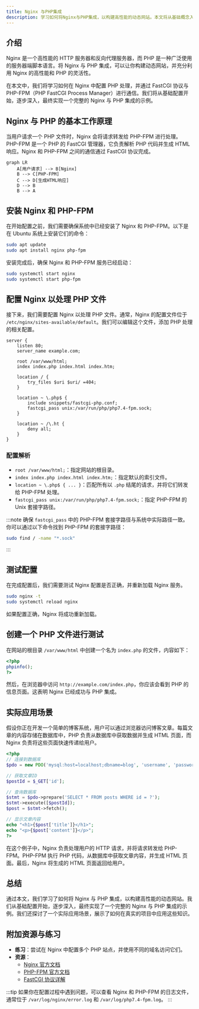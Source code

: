 ```yaml
---
title: Nginx 与PHP集成
description: 学习如何将Nginx与PHP集成，以构建高性能的动态网站。本文将从基础概念入手，逐步讲解配置方法，并提供实际案例和代码示例。
---
```


## 介绍

Nginx 是一个高性能的 HTTP 服务器和反向代理服务器，而 PHP 是一种广泛使用的服务器端脚本语言。将 Nginx 与 PHP 集成，可以让你构建动态网站，并充分利用 Nginx 的高性能和 PHP 的灵活性。

在本文中，我们将学习如何在 Nginx 中配置 PHP 处理，并通过 FastCGI 协议与 PHP-FPM（PHP FastCGI Process Manager）进行通信。我们将从基础配置开始，逐步深入，最终实现一个完整的 Nginx 与 PHP 集成的示例。

## Nginx 与 PHP 的基本工作原理

当用户请求一个 PHP 文件时，Nginx 会将请求转发给 PHP-FPM 进行处理。PHP-FPM 是一个 PHP 的 FastCGI 管理器，它负责解析 PHP 代码并生成 HTML 响应。Nginx 和 PHP-FPM 之间的通信通过 FastCGI 协议完成。

```mermaid
graph LR
    A[用户请求] --> B[Nginx]
    B --> C[PHP-FPM]
    C --> D[生成HTML响应]
    D --> B
    B --> A
```

## 安装 Nginx 和 PHP-FPM

在开始配置之前，我们需要确保系统中已经安装了 Nginx 和 PHP-FPM。以下是在 Ubuntu 系统上安装它们的命令：

```bash
sudo apt update
sudo apt install nginx php-fpm
```

安装完成后，确保 Nginx 和 PHP-FPM 服务已经启动：

```bash
sudo systemctl start nginx
sudo systemctl start php-fpm
```

## 配置 Nginx 以处理 PHP 文件

接下来，我们需要配置 Nginx 以处理 PHP 文件。通常，Nginx 的配置文件位于 `/etc/nginx/sites-available/default`。我们可以编辑这个文件，添加 PHP 处理的相关配置。

```nginx
server {
    listen 80;
    server_name example.com;

    root /var/www/html;
    index index.php index.html index.htm;

    location / {
        try_files $uri $uri/ =404;
    }

    location ~ \.php$ {
        include snippets/fastcgi-php.conf;
        fastcgi_pass unix:/var/run/php/php7.4-fpm.sock;
    }

    location ~ /\.ht {
        deny all;
    }
}
```

### 配置解析

- `root /var/www/html;`：指定网站的根目录。
- `index index.php index.html index.htm;`：指定默认的索引文件。
- `location ~ \.php$ { ... }`：匹配所有以 `.php` 结尾的请求，并将它们转发给 PHP-FPM 处理。
- `fastcgi_pass unix:/var/run/php/php7.4-fpm.sock;`：指定 PHP-FPM 的 Unix 套接字路径。

:::note
确保 `fastcgi_pass` 中的 PHP-FPM 套接字路径与系统中实际路径一致。你可以通过以下命令找到 PHP-FPM 的套接字路径：

```bash
sudo find / -name "*.sock"
```
:::

## 测试配置

在完成配置后，我们需要测试 Nginx 配置是否正确，并重新加载 Nginx 服务。

```bash
sudo nginx -t
sudo systemctl reload nginx
```

如果配置正确，Nginx 将成功重新加载。

## 创建一个 PHP 文件进行测试

在网站的根目录 `/var/www/html` 中创建一个名为 `index.php` 的文件，内容如下：

```php
<?php
phpinfo();
?>
```

然后，在浏览器中访问 `http://example.com/index.php`，你应该会看到 PHP 的信息页面。这表明 Nginx 已经成功与 PHP 集成。

## 实际应用场景

假设你正在开发一个简单的博客系统，用户可以通过浏览器访问博客文章。每篇文章的内容存储在数据库中，PHP 负责从数据库中获取数据并生成 HTML 页面，而 Nginx 负责将这些页面快速传递给用户。

```php
<?php
// 连接到数据库
$pdo = new PDO('mysql:host=localhost;dbname=blog', 'username', 'password');

// 获取文章ID
$postId = $_GET['id'];

// 查询数据库
$stmt = $pdo->prepare('SELECT * FROM posts WHERE id = ?');
$stmt->execute([$postId]);
$post = $stmt->fetch();

// 显示文章内容
echo "<h1>{$post['title']}</h1>";
echo "<p>{$post['content']}</p>";
?>
```

在这个例子中，Nginx 负责处理用户的 HTTP 请求，并将请求转发给 PHP-FPM。PHP-FPM 执行 PHP 代码，从数据库中获取文章内容，并生成 HTML 页面。最后，Nginx 将生成的 HTML 页面返回给用户。

## 总结

通过本文，我们学习了如何将 Nginx 与 PHP 集成，以构建高性能的动态网站。我们从基础配置开始，逐步深入，最终实现了一个完整的 Nginx 与 PHP 集成的示例。我们还探讨了一个实际应用场景，展示了如何在真实的项目中应用这些知识。

## 附加资源与练习

- **练习**：尝试在 Nginx 中配置多个 PHP 站点，并使用不同的域名访问它们。
- **资源**：
  - [Nginx 官方文档](https://nginx.org/en/docs/)
  - [PHP-FPM 官方文档](https://www.php.net/manual/en/install.fpm.php)
  - [FastCGI 协议详解](https://en.wikipedia.org/wiki/FastCGI)

:::tip
如果你在配置过程中遇到问题，可以查看 Nginx 和 PHP-FPM 的日志文件，通常位于 `/var/log/nginx/error.log` 和 `/var/log/php7.4-fpm.log`。
:::